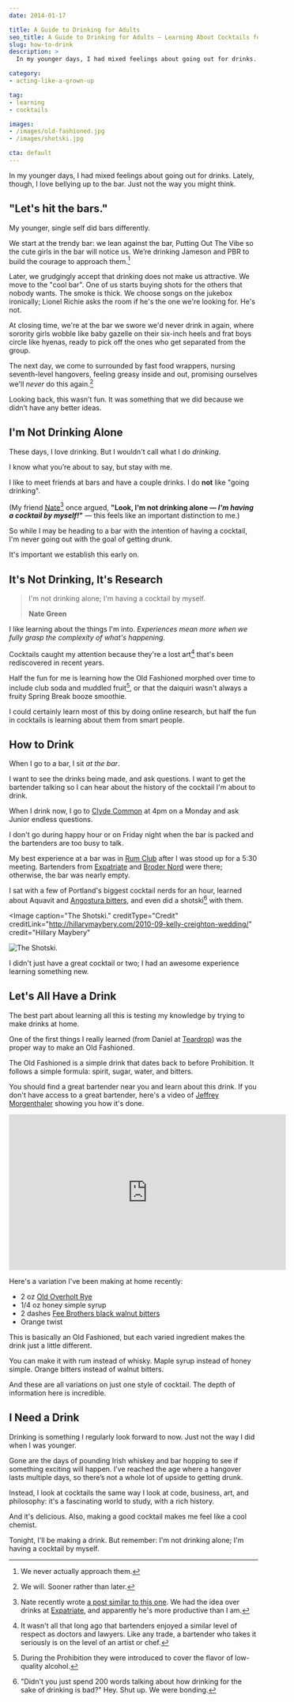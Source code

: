 ```yaml
---
date: 2014-01-17

title: A Guide to Drinking for Adults
seo_title: A Guide to Drinking for Adults — Learning About Cocktails for Fun
slug: how-to-drink
description: >
  In my younger days, I had mixed feelings about going out for drinks. Lately, though, I love bellying up to the bar. Just not the way you do it.

category:
- acting-like-a-grown-up

tag:
- learning
- cocktails

images:
- /images/old-fashioned.jpg
- /images/shotski.jpg

cta: default
---
```



In my younger days, I had mixed feelings about going out for drinks. Lately,
though, I love bellying up to the bar. Just not the way you might think.

## "Let's hit the bars."

My younger, single self did bars differently.

We start at the trendy bar: we lean against the bar, Putting Out The Vibe so the cute girls in the bar will notice us. We’re drinking Jameson and PBR to build the courage to approach them.[^rejection]

[^rejection]:
    We never actually approach them.

Later, we grudgingly accept that drinking does not make us attractive. We move to the "cool bar". One of us starts buying shots for the others that nobody wants. The smoke is thick. We choose songs on the jukebox ironically; Lionel Richie asks the room if he's the one we're looking for. He's not.

At closing time, we're at the bar we swore we'd never drink in again, where sorority girls wobble like baby gazelle on their six-inch heels and frat boys circle like hyenas, ready to pick off the ones who get separated from the group.

The next day, we come to surrounded by fast food wrappers, nursing seventh-level
hangovers, feeling greasy inside and out, promising ourselves we'll _never_ do this again.[^again]

[^again]:
    We will. Sooner rather than later.

Looking back, this wasn’t fun. It was something that we did because we didn’t have any better ideas.

## I'm Not Drinking Alone

These days, I love drinking. But I wouldn't call what I do _drinking_.

I know what you’re about to say, but stay with me.

I like to meet friends at bars and have a couple drinks. I do **not** like
"going drinking".

(My friend [Nate][1][^similar] once argued, **"Look, I'm not drinking alone — _I'm having a cocktail by myself!_"** — this feels like an important distinction to me.)

[^similar]:
    Nate recently wrote [a post similar to this one][2]. We had the idea over drinks at [Expatriate][3], and apparently he's more productive than I am.

So while I may be heading to a bar with the intention of having a cocktail, I'm
never going out with the goal of getting drunk.

It's important we establish this early on.

## It's Not Drinking, It's Research

> I'm not drinking alone; I'm having a cocktail by myself.
>
> **Nate Green**

I like learning about the things I'm into. _Experiences mean more when we fully
grasp the complexity of what's happening._

Cocktails caught my attention because they're a lost art[^art] that's been
rediscovered in recent years.

[^art]:
    It wasn't all that long ago that bartenders enjoyed a similar level of respect as doctors and lawyers. Like any trade, a bartender who takes it seriously is on the level of an artist or chef.

Half the fun for me is learning how the Old Fashioned morphed over time to
include club soda and muddled fruit[^prohibition], or that the daiquiri wasn't
always a fruity Spring Break booze smoothie.

[^prohibition]:
    During the Prohibition they were introduced to cover the flavor of low-quality alcohol.

I could certainly learn most of this by doing online research, but half the fun
in cocktails is learning about them from smart people.

## How to Drink

When I go to a bar, I sit _at the bar_.

I want to see the drinks being made, and ask questions. I want to get the
bartender talking so I can hear about the history of the cocktail I'm about to
drink.

When I drink now, I go to [Clyde Common][4] at 4pm on a Monday and ask Junior
endless questions.

I don't go during happy hour or on Friday night when the bar is packed and the
bartenders are too busy to talk.

My best experience at a bar was in [Rum Club][5] after I was stood up for a 5:30
meeting. Bartenders from [Expatriate][3] and [Broder Nord][6] were there;
otherwise, the bar was nearly empty.

I sat with a few of Portland's biggest cocktail nerds for an hour, learned about
Aquavit and [Angostura bitters][7], and even did a shotski[^shotski] with them.

[^shotski]:
    "Didn't you just spend 200 words talking about how drinking for the sake of drinking is bad?" Hey. Shut up. We were bonding.

<Image
  caption="The Shotski."
  creditType="Credit"
  creditLink="http://hillarymaybery.com/2010-09-kelly-creighton-wedding/"
  credit="Hillary Maybery"
>

  ![The Shotski.](images/shotski.jpg)

</Image>

I didn't just have a great cocktail or two; I had an awesome experience learning
something new.

## Let's All Have a Drink

The best part about learning all this is testing my knowledge by trying to make
drinks at home.

One of the first things I really learned (from Daniel at [Teardrop][9]) was the
proper way to make an Old Fashioned.

The Old Fashioned is a simple drink that dates back to before Prohibition. It
follows a simple formula: spirit, sugar, water, and bitters.

You should find a great bartender near you and learn about this drink. If you
don't have access to a great bartender, here's a video of [Jeffrey
Morgenthaler][10] showing you how it's done.

<iframe width="560" height="315" src="https://www.youtube.com/embed/LufrnOktZiA" frameborder="0" gesture="media" allow="encrypted-media" allowfullscreen></iframe>

Here's a variation I've been making at home recently:

* 2 oz [Old Overholt Rye][11]
* 1/4 oz honey simple syrup
* 2 dashes [Fee Brothers black walnut bitters][12]
* Orange twist

This is basically an Old Fashioned, but each varied ingredient makes the drink
just a little different.

You can make it with rum instead of whisky. Maple syrup instead of honey simple.
Orange bitters instead of walnut bitters.

And these are all variations on just one style of cocktail. The depth of
information here is incredible.

## I Need a Drink

Drinking is something I regularly look forward to now. Just not the way I did
when I was younger.

Gone are the days of pounding Irish whiskey and bar hopping to see if something exciting will happen. I’ve reached the age where a hangover lasts multiple days, so there’s not a whole lot of upside to getting drunk.

Instead, I look at cocktails the same way I look at code, business,
art, and philosophy: it's a fascinating world to study, with a rich history.

And it's delicious. Also, making a good cocktail makes me feel like a cool chemist.

Tonight, I'll be making a drink. But remember: I'm not drinking alone; I'm
having a cocktail by myself.

[1]: https://nategreen.org/
[2]: http://nategreen.org/the-best-time-to-go-to-a-bar/
[3]: http://expatriatepdx.com/
[4]: http://www.clydecommon.com/
[5]: http://rumclubpdx.com/
[6]: http://www.broderpdx.com/
[7]: http://en.wikipedia.org/wiki/Angostura_bitters
[9]: http://teardroplounge.com/
[10]: http://www.jeffreymorgenthaler.com/
[11]: http://www.beamglobal.com/brands/old-overholt
[12]: http://www.feebrothers.com/products/bitters/black_walnut_bitters.php

